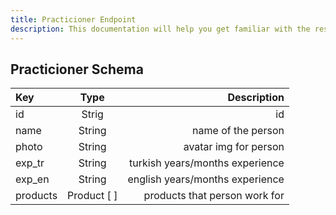 ```yaml
---
title: Practicioner Endpoint
description: This documentation will help you get familiar with the resources of the Hamampass Rest API and show you how to make different queries, so that you can get the most out of it.
---
```


## Practicioner Schema

| Key      |    Type     |                     Description |
| :------- | :---------: | ------------------------------: |
| id       |    Strig    |                              id |
| name     |   String    |              name of the person |
| photo    |   String    |           avatar img for person |
| exp_tr   |   String    | turkish years/months experience |
| exp_en   |   String    | english years/months experience |
| products | Product [ ] |   products that person work for |
